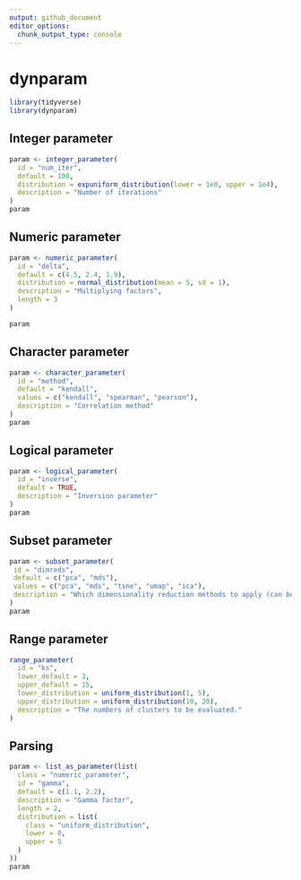 ```yaml
---
output: github_document
editor_options: 
  chunk_output_type: console
---
```


<!-- README.md is generated from README.Rmd. Please edit that file -->

# dynparam

```r
library(tidyverse)
library(dynparam)
```

## Integer parameter
```r
param <- integer_parameter(
  id = "num_iter", 
  default = 100,
  distribution = expuniform_distribution(lower = 1e0, upper = 1e4),
  description = "Number of iterations"
)
param
```

## Numeric parameter
```r
param <- numeric_parameter(
  id = "delta", 
  default = c(4.5, 2.4, 1.9), 
  distribution = normal_distribution(mean = 5, sd = 1),
  description = "Multiplying factors",
  length = 3
)

param
```

## Character parameter
```r
param <- character_parameter(
  id = "method", 
  default = "kendall",
  values = c("kendall", "spearman", "pearson"), 
  description = "Correlation method"
)
param
```

## Logical parameter
```r
param <- logical_parameter(
  id = "inverse",
  default = TRUE, 
  description = "Inversion parameter"
)
param
```

## Subset parameter
```r
param <- subset_parameter(
 id = "dimreds",
 default = c("pca", "mds"),
 values = c("pca", "mds", "tsne", "umap", "ica"),
 description = "Which dimensionality reduction methods to apply (can be multiple)"
)
param
```

## Range parameter
```r
range_parameter(
  id = "ks",
  lower_default = 3,
  upper_default = 15,
  lower_distribution = uniform_distribution(1, 5),
  upper_distribution = uniform_distribution(10, 20),
  description = "The numbers of clusters to be evaluated."
)
```

## Parsing
```r
param <- list_as_parameter(list(
  class = "numeric_parameter",
  id = "gamma",
  default = c(1.1, 2.2),
  description = "Gamma factor",
  length = 2,
  distribution = list(
    class = "uniform_distribution",
    lower = 0,
    upper = 5
  ) 
))
param
```
